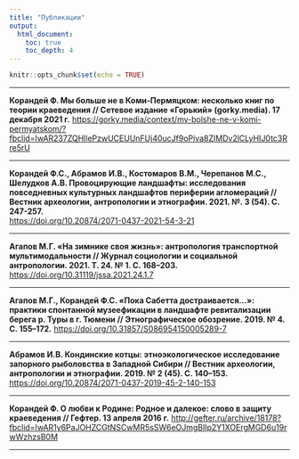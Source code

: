 ```yaml
---
title: "Публикации"
output: 
  html_document:
    toc: true
    toc_depth: 4
---
```


```r
knitr::opts_chunk$set(echo = TRUE)
```

***

**Корандей Ф. Мы больше не в Коми-Пермяцком: несколько книг по теории краеведения // Сетевое издание «Горький» (gorky.media). 17 декабря 2021 г.**
<https://gorky.media/context/my-bolshe-ne-v-komi-permyatskom/?fbclid=IwAR237ZQHllePzwUCEUUnFUj40ucJf9oPiva8ZIMDv2lCLyHIJ0tc3Rre5rU>{target="_blank"}  

***

**Корандей Ф.С., Абрамов И.В., Костомаров В.М., Черепанов М.С., Шелудков А.В. Провоцирующие ландшафты: исследования повседневных культурных ландшафтов периферии агломераций // Вестник археологии, антропологии и этнографии. 2021. №. 3 (54). С. 247-257.**  
<https://doi.org/10.20874/2071-0437-2021-54-3-21>{target="_blank"}  

***

**Агапов М.Г. «На зимнике своя жизнь»: антропология транспортной мультимодальности // Журнал социологии и социальной антропологии. 2021. Т. 24. № 1. C. 168–203.**
<https://doi.org/10.31119/jssa.2021.24.1.7>{target="_blank"}

***

**Агапов М.Г., Корандей Ф.С. «Пока Сабетта достраивается…»: практики спонтанной музеефикации в ландшафте ревитализации берега р. Туры в г. Тюмени // Этнографическое обозрение. 2019. № 4. С. 155–172.**
<https://doi.org/10.31857/S086954150005289-7>{target="_blank"}

***

**Абрамов И.В. Кондинские котцы: этноэкологическое исследование запорного рыболовства в Западной Сибири // Вестник археологии, антропологии и этнографии. 2019. № 2 (45). С. 140–153.**
<https://doi.org/10.20874/2071-0437-2019-45-2-140-153>{target="_blank"}

***

**Корандей Ф. О любви к Родине: Родное и далекое: слово в защиту краеведения // Гефтер. 13 апреля 2016 г.**
<http://gefter.ru/archive/18178?fbclid=IwAR1y6PaJOHZCGtNSCwMR5sSW6eOJmgBlIp2Y1XOErgMGD6u19rwWzhzsB0M>{target="_blank"}

***